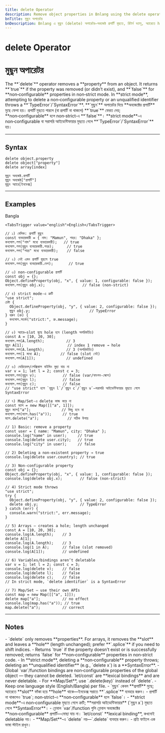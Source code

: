 ```yaml
---
title: delete Operator
description: Remove object properties in Bnlang using the delete operator — return value semantics, arrays/holes, non‑configurable props, strict‑mode behavior, and Map/Set differences.
bnTitle: মুছুন অপারেটর
bnDescription: Bnlang এ মুছুন (delete) অপারেটর—অবজেক্ট প্রপার্টি মুছতে, রিটার্ন ভ্যালু, অ্যারেতে hole, non‑configurable, strict‑mode আচরণ, Map/Set পার্থক্য।
---
```


# <I18nEnglish>delete Operator</I18nEnglish>
# <I18nBangla>মুছুন অপারেটর</I18nBangla>


<I18nEnglish>
The **`delete`** operator removes a **property** from an object.  
It returns **`true`** if the property was removed (or didn’t exist), and **`false`** for **non‑configurable** properties in non‑strict mode.  
In **strict mode**, attempting to delete a non‑configurable property or an unqualified identifier throws a **`TypeError`/`SyntaxError`**.
</I18nEnglish>

<I18nBangla>
**`মুছুন`** অপারেটর দিয়ে **অবজেক্টের প্রপার্টি** মুছে ফেলা হয়।  
প্রপার্টি মুছতে পারলে (বা প্রপার্টি না থাকলে) **`true`** ফেরত দেয়; **non‑configurable** হলে non‑strict‑এ **`false`**।  
**strict mode**‑এ non‑configurable বা সরাসরি আইডেন্টিফায়ার মুছতে গেলে **`TypeError`/`SyntaxError`** হয়।
</I18nBangla>



---

## Syntax

<I18nEnglish>

```bnl
delete object.property
delete object["property"]
delete array[index]
```
</I18nEnglish>

<I18nBangla>

```bnl
মুছুন অবজেক্ট.প্রপার্টি
মুছুন অবজেক্ট["প্রপার্টি"]
মুছুন অ্যারে[ইনডেক্স]
```
</I18nBangla>



---

## Examples

<Tabs defaultValue="bangla" className="w-full">
  <TabsList>
    <TabsTrigger value="bangla">Bangla</TabsTrigger>
    
    <TabsTrigger value="english">English</TabsTrigger>
  </TabsList>

  <TabsContent value="bangla">

```bnl
// ১) বেসিক: প্রপার্টি মুছুন
const ব্যবহারকারী = { নাম: "Mamun", শহর: "Dhaka" };
কনসোল.লগ("নাম" মধ্যে ব্যবহারকারী);   // true
কনসোল.লগ(মুছুন ব্যবহারকারী.শহর);      // true
কনসোল.লগ("শহর" মধ্যে ব্যবহারকারী);    // false

// ২) নেই এমন প্রপার্টি মুছলে true
কনসোল.লগ(মুছুন ব্যবহারকারী.দেশ);       // true

// ৩) non‑configurable প্রপার্টি
const obj = {};
Object.defineProperty(obj, "x", { value: 1, configurable: false });
কনসোল.লগ(মুছুন obj.x);                 // false (non‑strict)

// ৪) strict mode‑এ ত্রুটি
"use strict";
চেষ্টা {
  Object.defineProperty(obj, "y", { value: 2, configurable: false });
  মুছুন obj.y;                           // TypeError
} ধরুন (ত্রু) {
  কনসোল.সতর্ক("strict:", ত্রু.message);
}

// ৫) অ্যারে—slot মুছে hole হবে (length অপরিবর্তিত)
const A = [10, 20, 30];
কনসোল.লগ(A.length);          // 3
মুছুন A[1];                    // index 1 remove → hole
কনসোল.লগ(A.length);          // 3 (অপরিবর্তিত)
কনসোল.লগ(1 মধ্যে A);         // false (slot নেই)
কনসোল.লগ(A[1]);              // undefined

// ৬) ভেরিয়েবল/লেক্সিকাল বাইন্ডিং মুছা যায় না
var v = 1; let l = 2; const c = 3;
কনসোল.লগ(মুছুন v);            // false (var/ফাংশন‑স্কোপ)
কনসোল.লগ(মুছুন l);            // false
কনসোল.লগ(মুছুন c);            // false
// "use strict" হলে `মুছুন l`/`মুছুন c`/`মুছুন v`—সরাসরি আইডেন্টিফায়ার মুছতে গেলে SyntaxError

// ৭) Map/Set‑এ delete কাজ করে না
const ম্যাপ = new Map([["a", 1]]);
মুছুন ম্যাপ["a"];              // কিছু হবে না
কনসোল.লগ(ম্যাপ.has("a"));     // true
ম্যাপ.delete("a");             // সঠিক উপায়
```
  </TabsContent>

  

  <TabsContent value="english">

```bnl
// 1) Basic: remove a property
const user = { name: "Mamun", city: "Dhaka" };
console.log("name" in user);     // true
console.log(delete user.city);   // true
console.log("city" in user);     // false

// 2) Deleting a non‑existent property → true
console.log(delete user.country); // true

// 3) Non‑configurable property
const obj = {};
Object.defineProperty(obj, "x", { value: 1, configurable: false });
console.log(delete obj.x);        // false (non‑strict)

// 4) Strict mode throws
"use strict";
try {
  Object.defineProperty(obj, "y", { value: 2, configurable: false });
  delete obj.y;                   // TypeError
} catch (err) {
  console.warn("strict:", err.message);
}

// 5) Arrays — creates a hole; length unchanged
const A = [10, 20, 30];
console.log(A.length);    // 3
delete A[1];
console.log(A.length);    // 3
console.log(1 in A);      // false (slot removed)
console.log(A[1]);        // undefined

// 6) Variables/bindings aren’t deletable
var v = 1; let l = 2; const c = 3;
console.log(delete v);    // false
console.log(delete l);    // false
console.log(delete c);    // false
// In strict mode, `delete identifier` is a SyntaxError

// 7) Map/Set — use their own APIs
const map = new Map([["a", 1]]);
delete map["a"];          // no effect
console.log(map.has("a")); // true
map.delete("a");          // correct
```
  </TabsContent>
</Tabs>

---

## Notes

<I18nEnglish>
- `delete` only removes **properties**. For arrays, it removes the **slot** and leaves a **hole** (length unchanged); prefer **`.splice`** if you need to shift indices.  
- Returns `true` if the property doesn’t exist or is successfully removed; returns `false` for **non‑configurable** properties in non‑strict code.  
- In **strict mode**, deleting a **non‑configurable** property throws; deleting an **unqualified identifier** (e.g., `delete x`) is a **SyntaxError**.  
- Global `var`/function bindings are non‑configurable properties of the global object — they cannot be deleted. `let/const` are **lexical bindings** and are never deletable.  
- For **Map/Set**, use `.delete(key)` instead of `delete`.  
- Keep one language style (English/Bangla) per file.
</I18nEnglish>

<I18nBangla>
- `মুছুন` কেবল **প্রপার্টি** মুছে; অ্যারেতে **slot** ফাঁকা হয়ে **hole** থাকে—ইনডেক্স সরাতে **`.splice`** ব্যবহার করুন।  
- প্রপার্টি না থাকলেও `true`; non‑strict‑এ **non‑configurable** হলে `false`।  
- **strict mode**‑এ non‑configurable মুছতে গেলে ত্রুটি; **সরাসরি আইডেন্টিফায়ার** (`মুছুন x`) মুছতে গেলে **SyntaxError**।  
- গ্লোবাল `var`/function গুলি গ্লোবাল অবজেক্টের **non‑configurable** প্রপার্টি—মোছা যায় না। `let/const` **lexical binding**, কখনোই deletable নয়।  
- **Map/Set**‑এ `delete` নয়—`.delete` ব্যবহার করুন।  
- প্রতি ফাইলে এক ভাষা স্টাইল রাখুন।
</I18nBangla>


